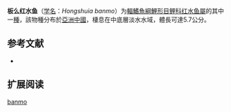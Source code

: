 {{Speciesbox
| name = 板么红水鱼
| status = NE
| status_system = IUCN3.1
| image = 
| genus = Hongshuia
| species = banmo
| authority = Zhang, Qiang & Lan, 2008
| synonyms = 
}}

'''板么红水鱼'''（[[学名|学名]]：''Hongshuia banmo''）为[[輻鰭魚綱|輻鰭魚綱]][[鯉形目|鯉形目]][[鲤科|鲤科]][[红水鱼屬|红水鱼屬]]的其中一[[種|種]]，該物種分布於[[亞洲|亞洲]][[中國|中國]]，棲息在中底層淡水水域，體長可達5.7公分。

==参考文献==
*{{FishBase_species|genus=Hongshuia|species=banmo|year=2011|month=12}}

== 扩展阅读 ==
{{refbegin}}

{{wikispecies-inline|Hongshuia banmo|板么红水鱼}}
{{refend}}
{{Taxonbar|from=Q6408725}}

[[Category:红水鱼属|banmo]]


{{鯉形目小作品}}